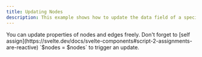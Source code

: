 ```yaml
---
title: Updating Nodes
description: This example shows how to update the data field of a specific node.
---
```



<ExampleLayout>
  You can update properties of nodes and edges freely. Don't forget to [self
  assign](https://svelte.dev/docs/svelte-components#script-2-assignments-are-reactive)
  `$nodes = $nodes` to trigger an update.
  <ExampleViewer codePath="examples/nodes/update-node" />
</ExampleLayout>
